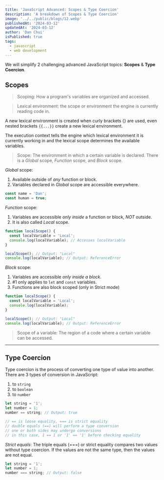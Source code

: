 ```yaml
---
title: 'JavaScript Advanced: Scopes & Type Coercion'
description: 'A breakdown of Scopes & Type Coercion'
image: '../../public/blogs/12.webp'
publishedAt: '2024-03-12'
updatedAt: '2024-03-12'
author: 'Dan Chui'
isPublished: true
tags:
  - javascript
  - web development
---
```


We will simplify 2 challenging advanced JavaScript topics: **Scopes** & **Type Coercion**.

## Scopes

> Scoping: How a program's variables are organized and accessed.

> Lexical environment: the scope or environment the engine is currently reading code in.

A new lexical environment is created when curly brackets {} are used, even nested brackets `{{...}}` create a new lexical environment.

The execution context tells the engine which lexical environment it is currently working in and the lexical scope determines the available variables.

> Scope: The environment in which a certain variable is declared. There is a _Global_ scope, _Function_ scope, and _Block_ scope.

_Global_ scope:

1. Available outside of _any_ function or block.
2. Variables declared in _Global_ scope are accessible everywhere.

```js
const name = 'Dan';
const human = true;
```

_Function_ scope:

1. Variables are accessible _*only inside*_ a function or block, _NOT_ outside.
2. It is also called _Local_ scope.

```js
function localScope() {
  const localVariable = 'Local';
  console.log(localVariable); // Accesses localVariable
}

localScope(); // Output: "Local"
console.log(localVariable); // Output: ReferenceError
```

_Block_ scope:

1. Variables are accessible _only inside a block_.
2. #1 only applies to `let` and `const` variables.
3. Functions are also block scoped (only in Strict mode)

```js
function localScope() {
  const localVariable = 'Local';
  console.log(localVariable);
}

localScope(); // Output: "Local"
console.log(localVariable); // Output: ReferenceError
```

> Scope of a variable: The region of a code where a certain variable can be accessed.

---

## Type Coercion

Type coercion is the process of converting one type of value into another. There are 3 types of conversion in JavaScript:

1. to `string`
2. to `boolean`
3. to `number`

```js
let string = '1';
let number = 1;
number == string; // Output: true

// == is loose equality, === is strict equality
// double equals (==) will perform a type conversion
// one or both sides may undergo conversions
// in this case, 1 == 1 or '1' == '1' before checking equality
```

_Strict equals_: The triple equals (===) or strict equality compares two values without type coercion. If the values are not the same type, then the values are not equal.

```js
let string = '1';
let number = 1;
number === string; // Output: false
```
